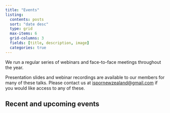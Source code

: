```yaml
---
title: "Events"
listing:
  contents: posts
  sort: "date desc"
  type: grid
  max-items: 6
  grid-columns: 3
  fields: [title, description, image]
  categories: true
---
```


We run a regular series of webinars and face-to-face meetings throughout the year.

Presentation slides and webinar recordings are available to our members for many of these talks. Please contact us at <ispornewzealand@gmail.com> if you would like access to any of these.

## Recent and upcoming events
